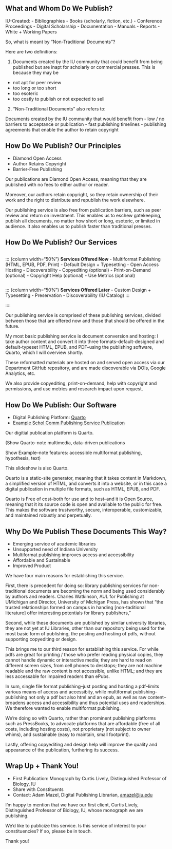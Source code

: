 ## What and Whom Do We Publish?

IU-Created:
- Bibliographies
- Books (scholarly, fiction, etc.)
- Conference Proceedings
- Digital Scholarship
- Documentation
- Manuals
- Reports
- White + Working Papers

::: {.notes}
So, what is meant by "Non-Traditional Documents"?

Here are two definitions:

1) Documents created by the IU community that could benefit from being published but are inapt for scholarly or commercial presses. This is because they may be
- not apt for peer review
- too long or too short
- too esoteric
- too costly to publish or not expected to sell

2) "Non-Traditional Documents" also refers to:
 
Documents created by the IU community that would benefit from 
- low / no barriers to acceptance or publication
- fast publishing timelines
- publishing agreements that enable the author to retain copyright
:::

## How Do We Publish? Our Principles

- Diamond Open Access
- Author Retains Copyright
- Barrier-Free Publishing

::: {.notes}
Our publications are Diamond Open Access, meaning that they are published with no fees to either author or reader. 

Moreover, our authors retain copyright, so they retain ownership of their work and the right to distribute and republish the work elsewhere. 

Our publishing service is also free from publication barriers, such as peer review and return on investment. This enables us to eschew gatekeeping, publish all documents, no matter how short or long, esoteric, or limited in audience. It also enables us to publish faster than traditional presses. 
:::

## How Do We Publish? Our Services

:::: {.columns}

::: {column width="50%"}
**Services Offered Now**
- Multiformat Publishing (HTML, EPUB, PDF, Print)
- Default Design + Typesetting
- Open Access Hosting 
- Discoverability 
- Copyediting (optional)
- Print-on-Demand (optional)
- Copyright Help (optional)
- Use Metrics (optional)
:::

::: {column width="50%"}
**Services Offered Later**
- Custom Design + Typesetting
- Preservation
- Discoverability (IU Catalog)
:::

::::

:::: {.notes}
Our publishing service is comprised of these publishing services, divided between those that are offered now and those that should be offered in the future. 

My most basic publishing service is document conversion and hosting: I take author content and convert it into three formats--default-designed and default-typeset HTML, EPUB, and PDF--using the publishing software, Quarto, which I will overview shortly.

These reformatted materials are hosted on and served open access via our Department GitHub repository, and are made discoverable via DOIs, Google Analytics, etc.

We also provide copyediting, print-on-demand, help with copyright and permissions, and use metrics and research impact upon request. 
::::

## How Do We Publish: Our Software

- Digital Publishing Platform: [Quarto](https://quarto.org/)
- [Example Schol Comm Publishing Service Publication](https://iulibscholcomm.github.io/example-publication/)

:::: {.notes}
Our digitial publication platform is Quarto.

(Show Quarto--note multimedia, data-driven publications

Show Example--note features: accessible multiformat publishing, hypothesis, text)

This slideshow is also Quarto.

Quarto is a static-site generator, meaning that it takes content in Markdown, a simplified version of HTML, and converts it into a website, or in this case a digital publication in multiple file formats, such as HTML, EPUB, and PDF. 

Quarto is Free of cost--both for use and to host--and it is Open Source, meaning that it its source code is open and available to the public for free. This makes the software trustworthy, secure, interoperable, customizable, and maintained robustly and perpetually.

:::

## Why Do We Publish These Documents This Way?

- Emerging service of academic libraries
- Unsupported need of Indiana University
- Multiformat publishing improves access and accessibility
- Affordable and Sustainable
- Improved Product

::: {.notes}
We have four main reasons for establishing this service. 

First, there is precedent for doing so: library publishing services for non-traditional documents are becoming the norm and being used considerably by authors and readers. 
Charles Watkinson, AUL for Publishing at UMichigan and Director, University of Michigan Press, has shown that "the trusted relationships formed on campus in handing [non-taditional literature] offer interesting potentials for library publishers,"

Second, while these documents are published by similar university libraries, they are not yet at IU Libraries, other than our repository being used for the most basic form of publishing, the posting and hosting of pdfs, without supporting copyediting or design.

This brings me to our third reason for establishing this service. For while pdfs are great for printing / those who prefer reading physical copies, they cannot handle dynamic or interactive media; they are hard to read on different screen sizes, from cell phones to desktops; they are not machine readable and the raw content is not accessible, unlike HTML; and they are less accessable for impaired readers than ePubs. 

In sum, single file format publishing--just posting and hosting a pdf--limits various means of access and accessibity, while multiformat publishing--publishing not only a pdf but also html and an epub, as well as raw content--broadens access and accessibility and thus potential uses and readerships. We therefore wanted to enable multiformat publishing.

We're doing so with Quarto, rather than prominent publishing platforms such as PressBooks, to advocate platforms that are affordable (free of all costs, including hosting costs), not proprietary (not subject to owner whims), and sustainable (easy to maintain, small footprint).

Lastly, offering copyediting and design help will improve the quality and appearance of the publication, furthering its success.

:::


## Wrap Up + Thank You!

- First Publication: Monograph by Curtis Lively, Distinguished Professor of Biology, IU
- Share with Constituents
- Contact: Adam Mazel, Digital Publishing Librarian, [amazel@iu.edu](mailto:amazel@iu.edu)

::: {.notes}
I'm happy to mention that we have our first client, Curtis Lively, Distinguished Professor of Biology, IU, whose monograph we are publishing.

We'd like to publicize this service. 
Is this service of interest to your constituencies? If so, please be in touch.

Thank you!

:::